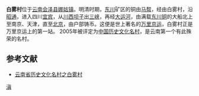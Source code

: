 {{coord|26.4867|N|103.194|E|display=title|dim:1000_type:landmark_region:CN}}
'''白雾村'''位于[[云南|云南]][[会泽县|会泽县]][[娜姑镇|娜姑镇]]。明清时期，[[东川|东川]]矿区的铜由[[马帮|马帮]]，经由白雾村，沿[[昭通|昭通]]，进入四川[[宜宾|宜宾]]，从[[川西坝子|川西坝子]]出[[長江三峽|三峡]]，再经[[大运河|大运河]]，由满载[[东川铜|东川铜]]的大船北上至南京、天津，直至[[北京|北京]]，由户部铸币。这便是世上著名的[[万里京运|万里京运]]，白雾村正是万里京运上的第一站。 2005年被评定为[[中国历史文化名村|中国历史文化名村]]，是云南第一个有此殊荣的名村。


==参考文献==
<div class="references-small">
<references />
</div>
* [http://bj.house.sina.com.cn/news/p/2005-11-15/1849105426.html 云南省历史文化名村之白雾村] {{Wayback|url=http://bj.house.sina.com.cn/news/p/2005-11-15/1849105426.html |date=20160304185848 }}

{{中国历史文化名村}}
{{曲靖地理小作品}}

[[category:中国历史文化名村|滇]]